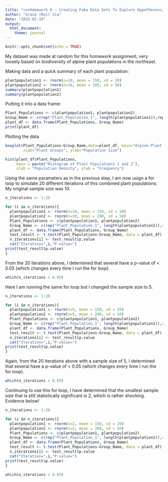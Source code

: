 ```yaml
---
title: "<u>Homework 6 – Creating Fake Data Sets To Explore Hypotheses</u>"
author: "Grace (Rei) Jia"
date: "2025-02-19"
output: 
  html_document:
    theme: journal
---
```


```r
knitr::opts_chunk$set(echo = TRUE)
```

My dataset was made at random for this homework assignment, very loosely based on biodiversity of alpine plant populations in the northeast. 

Making data and a quick summary of each plant population:
```r
plantpopulation1 <- rnorm(n=10, mean = 150, sd = 20)
plantpopulation2 <- rnorm(n=10, mean = 200, sd = 50)
summary(plantpopulation1)
summary(plantpopulation2)
```

Putting it into a data frame:
```r
Plant_Populations <- c(plantpopulation1, plantpopulation2)
Group_Name <- c(rep("Plant_Population_1", length(plantpopulation1)),rep("Plant_Population_2",length(plantpopulation2)))
plant_df <- data.frame(Plant_Populations, Group_Name)
print(plant_df)
```

Plotting the data
```r
boxplot(Plant_Populations~Group_Name,data=plant_df, main="Alpine Plant Population Density",
        xlab="Plant Groups", ylab="Population Size")
```

```r
hist(plant_df$Plant_Populations, 
     main = paste("Histogram of Plant Populations 1 and 2"),
     xlab = "Population Density", ylab = "Frequency")
```
Using the same parameters as in the previous step, I am now usign a for loop to simulate 20 different iterations of this combined plant populations. My original sample size was 10.

```r
n_iterations <- 1:20

for (i in n_iterations){
  plantpopulation1 <- rnorm(n=10, mean = 150, sd = 20)
  plantpopulation2 <- rnorm(n=10, mean = 200, sd = 50)
  Plant_Populations <- c(plantpopulation1, plantpopulation2)
  Group_Name <- c(rep("Plant_Population_1", length(plantpopulation1)),rep("Plant_Population_2",length(plantpopulation2)))
  plant_df <- data.frame(Plant_Populations, Group_Name)
  test_result <- t.test(Plant_Populations~Group_Name, data = plant_df)
  n_iterations[i] <- test_result$p.value
  cat("Iteration=",i,"P-value=")
print(test_result$p.value)
}
```
From the 20 iterations above, I determined that several have a p-value of < 0.05 (which changes every time I run the for loop).
```r
which(n_iterations < 0.05)
```

Here I am running the same for loop but I changed the sample size to 5.

```r
n_iterations <- 1:20

for (i in n_iterations){
  plantpopulation1 <- rnorm(n=5, mean = 150, sd = 20)
  plantpopulation2 <- rnorm(n=5, mean = 200, sd = 50)
  Plant_Populations <- c(plantpopulation1, plantpopulation2)
  Group_Name <- c(rep("Plant_Population_1", length(plantpopulation1)),rep("Plant_Population_2",length(plantpopulation2)))
  plant_df <- data.frame(Plant_Populations, Group_Name)
  test_result <- t.test(Plant_Populations~Group_Name, data = plant_df)
  n_iterations[i] <- test_result$p.value
  cat("Iteration=",i,"P-value=")
print(test_result$p.value)
}
```

Again, from the 20 iterations above with a sample size of 5, I determined that several have a p-value of < 0.05 (which changes every time I run the for loop).
```r
which(n_iterations < 0.05)
```

Continuing to use this for loop, I have determined that the smallest sample size that is still statistically significant is 2, which is rather shocking. Evidence below!

```r
n_iterations <- 1:20

for (i in n_iterations){
  plantpopulation1 <- rnorm(n=2, mean = 150, sd = 20)
  plantpopulation2 <- rnorm(n=2, mean = 200, sd = 50)
  Plant_Populations <- c(plantpopulation1, plantpopulation2)
  Group_Name <- c(rep("Plant_Population_1", length(plantpopulation1)),rep("Plant_Population_2",length(plantpopulation2)))
  plant_df <- data.frame(Plant_Populations, Group_Name)
  test_result <- t.test(Plant_Populations~Group_Name, data = plant_df)
  n_iterations[i] <- test_result$p.value
  cat("Iteration=",i,"P-value=")
print(test_result$p.value)
}
```
```r
which(n_iterations < 0.05)
```
